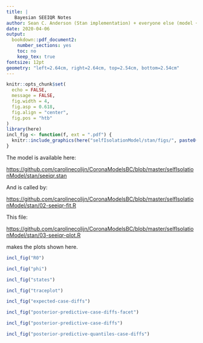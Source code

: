 ```yaml
---
title: |
   Bayesian SEEIQR Notes
author: Sean C. Anderson (Stan implementation) + everyone else (model + data)
date: 2020-04-06
output:
  bookdown::pdf_document2:
    number_sections: yes
    toc: no
    keep_tex: true
fontsize: 12pt
geometry: "left=2.64cm, right=2.64cm, top=2.54cm, bottom=2.54cm"
---
```


```r
knitr::opts_chunk$set(
  echo = FALSE,
  message = FALSE,
  fig.width = 4,
  fig.asp = 0.618,
  fig.align = "center",
  fig.pos = "htb"
)
library(here)
incl_fig <- function(f, ext = ".pdf") { 
  knitr::include_graphics(here("selfIsolationModel/stan/figs/", paste0(f, ext)))
}
```

The model is available here:

<https://github.com/carolinecolijn/CoronaModelsBC/blob/master/selfIsolationModel/stan/seeiqr.stan>

And is called by:

<https://github.com/carolinecolijn/CoronaModelsBC/blob/master/selfIsolationModel/stan/02-seeiqr-fit.R>

This file:

<https://github.com/carolinecolijn/CoronaModelsBC/blob/master/selfIsolationModel/stan/03-seeiqr-plot.R>

makes the plots shown here.

\clearpage

```r
incl_fig("R0")
```

```r
incl_fig("phi")
```

```r
incl_fig("states")
```

```r
incl_fig("traceplot")
```

```r
incl_fig("expected-case-diffs")
```

```r
incl_fig("posterior-predictive-case-diffs-facet")
```

```r
incl_fig("posterior-predictive-case-diffs")
```

```r
incl_fig("posterior-predictive-quantiles-case-diffs")
```
